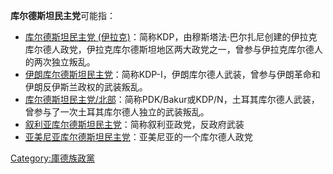 '''库尔德斯坦民主党'''可能指：
* [[库尔德斯坦民主党_(伊拉克)|库尔德斯坦民主党 (伊拉克)]]：简称KDP，由穆斯塔法·巴尔扎尼创建的伊拉克库尔德人政党，伊拉克库尔德斯坦地区两大政党之一，曾参与伊拉克库尔德人的两次独立叛乱。
* [[伊朗库尔德斯坦民主党|伊朗库尔德斯坦民主党]]：简称KDP-I，伊朗库尔德人武装，曾参与伊朗革命和伊朗反伊斯兰政权的武装叛乱。
* [[库尔德斯坦民主党/北部|库尔德斯坦民主党/北部]]：简称PDK/Bakur或KDP/N，土耳其库尔德人武装，曾参与了一次土耳其库尔德人独立的武装叛乱。
* [[叙利亚库尔德斯坦民主党|叙利亚库尔德斯坦民主党]]：简称叙利亚政党，反政府武装
* [[亚美尼亚库尔德斯坦民主党|亚美尼亚库尔德斯坦民主党]]：亚美尼亚的一个库尔德人政党

{{disambig}}
[[Category:庫德族政黨|Category:庫德族政黨]]